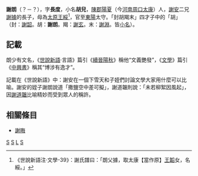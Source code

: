 {{for|名为谢朗的法国市镇|谢朗 (诺尔省)}}
'''謝朗'''（？－？），字'''長度'''，小名'''胡兒'''，[[陳郡|陳郡]][[陽夏|陽夏]]（今[[河南|河南]][[周口|周口]][[太康|太康]]）人，[[謝安|謝安]]二兄[[謝據|謝據]]的長子，母為[[太原郡|太原]][[王綏|王綏]]<ref>《世說新語注·文學-39》：謝氏譜曰：「朗父據，取太康【當作原】[[王韜|王韜]]女，名綏。」</ref>，官至[[東陽|東陽]]太守。「封胡羯末」四才子中的「胡」（封：[[謝韶|謝韶]]。胡：'''謝朗'''。羯：[[謝玄|謝玄]]。末：[[謝淵|謝淵]]。皆[[小名|小名]]）。

==  記載 ==
朗少有文名，《[[世說新語|世說新語]]·言語》篇引《[[續晉陽秋|續晉陽秋]]》稱他“文義艷發”，《[[文學|文學]]》篇引《[[中興書|中興書]]》稱其“博涉有逸才”。 

記載在《世說新語》中：謝安在一個下雪天和子姪們討論文學大家用什麼可以比喻。謝安的姪子謝朗說道「撒鹽空中差可擬」，謝道韞則說：「未若柳絮因風起」，因[[謝道韞|謝道韞]]比喻精妙而受到眾人的稱許。

==相關條目==
*[[謝晦|謝晦]]

[[Category:生年不詳|S]]
[[Category:卒年不詳|S]]
[[Category:陳郡謝氏|L]]
[[Category:晉朝政治人物|S]]